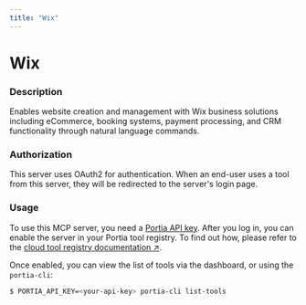 ```yaml
---
title: "Wix"
---
```

<!-- WARNING: This file is auto-generated by generate_tool_docs.py. Do not edit manually. -->


# Wix

### Description

Enables website creation and management with Wix business solutions including eCommerce, booking systems, payment processing, and CRM functionality through natural language commands.

### Authorization

This server uses OAuth2 for authentication. When an end-user uses a tool from this server, they will be redirected to the server's login page.

### Usage

To use this MCP server, you need a [Portia API key](/setup-account). After you log in, you can enable the server in your Portia tool registry. To find out how, please refer to the [cloud tool registry documentation ↗](/cloud-tool-registry).

Once enabled, you can view the list of tools via the dashboard, or using the `portia-cli`:

```bash
$ PORTIA_API_KEY=<your-api-key> portia-cli list-tools
```

